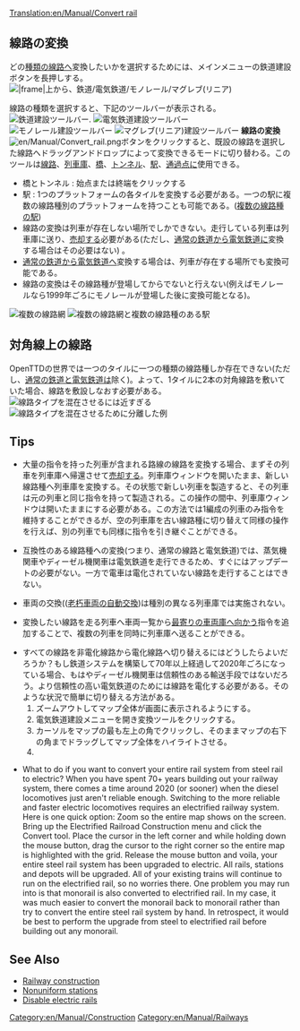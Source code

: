 [[Translation:en/Manual/Convert rail]]
{{en/Translation|origin= en/Manual/Convert rail
|from  = en
|to    = ja
|Percentage = 0
}}

{{ja/Manual/Tutorial/Navigation}}
==線路の変換==
どの[[en/Manual/Base Set/Types of railway|種類の線路]]へ変換したいかを選択するためには、メインメニューの鉄道建設ボタンを長押しする。<br/>[[File:en/Manual/Convert rail menu.png|none||frame|上から、鉄道/電気鉄道/モノレール/マグレブ(リニア)]]

線路の種類を選択すると、下記のツールバーが表示される。
[[File:en/Manual/Railroad Construction.png|none|frame|[[en/Manual/Railway construction#railway-construction-toolbar|鉄道建設ツールバー]].]]
[[File:en/Manual/Electrified Railway Construction.png|none|frame|電気鉄道建設ツールバー]]
[[File:en/Manual/Monorail Construction.png|none|frame|モノレール建設ツールバー]]
[[File:en/Manual/Maglev Construction.png|none|frame|マグレブ(リニア)建設ツールバー]]
'''線路の変換'''[[File:en/Manual/Convert rail.png]]ボタンをクリックすると、既設の線路を選択した線路へドラッグアンドドロップによって変換できるモードに切り替わる。このツールは[[en/Manual/Building tracks|線路]]、[[en/Manual/Building depots|列車庫]]、[[en/Manual/Bridges|橋]]、[[en/Manual/Tunnels|トンネル]]、[[en/Manual/Stations|駅]]、[[en/Manual/Waypoints|通過点]]に使用できる。

*橋とトンネル : 始点または終端をクリックする
*駅 : 1つのプラットフォームの各タイルを変換する必要がある。一つの駅に複数の線路種別のプラットフォームを持つことも可能である。([[en/Archive/Manual/Settings/Nonuniform stations|複数の線路種の駅]])
*線路の変換は列車が存在しない場所でしかできない。走行している列車は列車庫に送り、[[en/Manual/Sell entire train|売却]]する必要がある(ただし、[[en/Manual/Base Set/Railways|通常の鉄道]]から[[en/Manual/Base Set/Electrified railways|電気鉄道]]に変換する場合はその必要はない) 。
*[[en/Manual/Base Set/Railways|通常の鉄道]]から[[en/Manual/Base Set/Electrified railways|電気鉄道]]へ変換する場合は、列車が存在する場所でも変換可能である。
*線路の変換はその線路種が登場してからでないと行えない(例えばモノレールなら1999年ごろにモノレールが登場した後に変換可能となる)。

[[File:en/Manual/Convert rail tunnel.png|left|frame|複数の線路網]]
[[File:en/Manual/Convert station.png|none|frame|複数の線路網と複数の線路種のある駅]]

==対角線上の線路==
OpenTTDの世界では一つのタイルに一つの種類の線路種しか存在できない(ただし、[[en/Manual/Base Set/Railways|通常の鉄道]]と[[en/Manual/Base Set/Electrified railways|電気鉄道]]は除く)。よって、1タイルに2本の対角線路を敷いていた場合、線路を敷設しなおす必要がある。
[[File:en/Manual/Convert rail close.png|left|frame|線路タイプを混在させるには近すぎる]]
[[File:en/Manual/Convert rail good.png|none|frame|線路タイプを混在させるために分離した例]] 

==Tips==
*大量の指令を持った列車が含まれる路線の線路を変換する場合、まずその列車を列車庫へ帰還させて[[en/Manual/Sell entire train|売却]]する。列車庫ウィンドウを開いたまま、新しい線路種へ列車庫を変換する。その状態で新しい列車を製造すると、その列車は元の列車と同じ指令を持って製造される。この操作の間中、列車庫ウィンドウは開いたままにする必要がある。この方法では1編成の列車のみ指令を維持することができるが、空の列車庫を古い線路種に切り替えて同様の操作を行えば、別の列車でも同様に指令を引き継ぐことができる。

*互換性のある線路種への変換(つまり、通常の線路と電気鉄道)では、蒸気機関車やディーゼル機関車は電気鉄道を走行できるため、すぐにはアップデートの必要がない。一方で電車は電化されていない線路を走行することはできない。

*車両の交換(([[en/Manual/Replace vehicles#autoreplace|老朽車両の自動交換]])は種別の異なる列車庫では実施されない。

*変換したい線路を走る列車へ車両一覧から[[en/Manual/Orders#go-to|最寄りの車両庫へ向かう]]指令を追加することで、複数の列車を同時に列車庫へ送ることができる。

*すべての線路を非電化線路から電化線路へ切り替えるにはどうしたらよいだろうか？もし鉄道システムを構築して70年以上経過して2020年ごろになっている場合、もはやディーゼル機関車は信頼性のある輸送手段ではないだろう。より信頼性の高い電気鉄道のためには線路を電化する必要がある。そのような状況で簡単に切り替える方法がある。
*#ズームアウトしてマップ全体が画面に表示されるようにする。
*#電気鉄道建設メニューを開き変換ツールをクリックする。
*#カーソルをマップの最も左上の角でクリックし、そのままマップの右下の角までドラッグしてマップ全体をハイライトさせる。
*#

* What to do if you want to convert your entire rail system from steel rail to electric? When you have spent 70+ years building out your railway system, there comes a time around 2020 (or sooner) when the diesel locomotives just aren't reliable enough. Switching to the more reliable and faster electric locomotives requires an electrified railway system. Here is one quick option: Zoom so the entire map shows on the screen. Bring up the Electrified Railroad Construction menu and click the Convert tool. Place the cursor in the left corner and while holding down the mouse button, drag the cursor to the right corner so the entire map is highlighted with the grid. Release the mouse button and voila, your entire steel rail system has been upgraded to electric. All rails, stations and depots will be upgraded. All of your existing trains will continue to run on the electrified rail, so no worries there. One problem you may run into is that monorail is also converted to electrified rail. In my case, it was much easier to convert the monorail back to monorail rather than try to convert the entire steel rail system by hand. In retrospect, it would be best to perform the upgrade from steel to electrified rail before building out any monorail.

==See Also==
*[[en/Manual/Railway construction|Railway construction]]
*[[en/Archive/Manual/Settings/Nonuniform stations|Nonuniform stations]]
*[[en/Archive/Manual/Settings/Advanced Settings/Vehicles#disable-electric-rails|Disable electric rails]]

[[Category:en/Manual/Construction]]
[[Category:en/Manual/Railways]]
